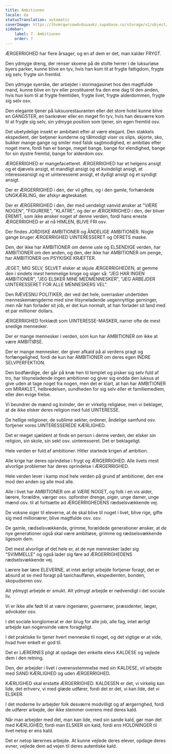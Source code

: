 ```yaml
---
title: Ambitionen
locale: da
statusTranslation: automatic
coverImage: https://lhvmrqwrcowdvduuaukz.supabase.co/storage/v1/object/public/strapi-uploads/small_cover-educacion-fundamental.webp-2d51a7828a2b1309555be27f7e2a61a0.webp
sidebar:
    label: 7. Ambitionen
    order: 7
---
```

ÆRGERRIGHED har flere årsager, og en af dem er det, man kalder FRYGT.

Den ydmyge dreng, der renser skoene på de stolte herrer i de luksuriøse byers parker, kunne blive en tyv, hvis han kom til at frygte fattigdom, frygte sig selv, frygte sin fremtid.

Den ydmyge syerske, der arbejder i stormagasinet hos den magtfulde mand, kunne blive en tyv eller prostitueret fra den ene dag til den anden, hvis hun kom til at frygte fremtiden, frygte livet, frygte alderdommen, frygte sig selv osv.

Den elegante tjener på luksusrestauranten eller det store hotel kunne blive en GANGSTER, en bankrøver eller en meget fin tyv, hvis han desværre kom til at frygte sig selv, sin ydmyge position som tjener, sin egen fremtid osv.

Det ubetydelige insekt er ambitiøst efter at være elegant. Den stakkels ekspedient, der betjener kunderne og tålmodigt viser os slips, skjorte, sko, bukker mange gange og smiler med falsk sagtmodighed, er ambitiøs efter noget mere, fordi han er bange, meget bange, bange for elendighed, bange for sin dystre fremtid, bange for alderdom osv.

ÆRGERRIGHED er mangefacetteret. ÆRGERRIGHED har et helgens ansigt og et djævels ansigt, et mandligt ansigt og et kvindeligt ansigt, et interesseansigt og et uinteresseret ansigt, et dydigt ansigt og et syndigt ansigt.

Der er ÆRGERRIGHED i den, der vil giftes, og i den gamle, forhærdede UNGKÆRLING, der afskyr ægteskabet.

Der er ÆRGERRIGHED i den, der med uendeligt vanvid ønsker at "VÆRE NOGEN", "FIGURERE", "KLATRE", og der er ÆRGERRIGHED i den, der bliver EREMIT, som ikke ønsker noget af denne verden, fordi hans eneste ÆRGERRIGHED er at nå HIMLEN, BLIVE FRI osv.

Der findes JORDISKE AMBITIONER og ÅNDELIGE AMBITIONER. Nogle gange bruger ÆRGERRIGHED UINTERESSERET og OFRETS maske.

Den, der ikke har AMBITIONER om denne usle og ELSENDIGE verden, har AMBITIONER om den anden, og den, der ikke har AMBITIONER om penge, har AMBITIONER om PSYKISKE KRÆFTER.

JEGET, MIG SELV, SELVET elsker at skjule ÆRGERRIGHEDEN, at gemme den i sindets mest hemmelige kroge og siger så: "JEG HAR INGEN AMBITIONER", "JEG ELSKER MINE MEDMENNESKER", "JEG ARBEJDER UINTERESSERET FOR ALLE MENNESKERS VEL".

Den RÆVESNU POLITIKER, der ved det hele, overrasker undertiden menneskemængderne med sine tilsyneladende uegennyttige gerninger, men når han forlader sit job, er det kun normalt, at han forlader sit land med et par millioner dollars.

ÆRGERRIGHED forklædt som UINTERESSE-MASKER, narrer ofte de mest snedige mennesker.

Der er mange mennesker i verden, som kun har AMBITIONER om ikke at være AMBITIØSE.

Der er mange mennesker, der giver afkald på al verdens pragt og forfængelighed, fordi de kun har AMBITIONER om deres egen INDRE SELVPERFEKTION.

Den bodfærdige, der går på knæ hen til templet og pisker sig selv fuld af tro, har tilsyneladende ingen ambitioner og giver sig endda den luksus at give uden at tage noget fra nogen, men det er klart, at han har AMBITIONER om MIRAKLET, helbredelsen, sundheden for sig selv eller et familiemedlem, eller den evige frelse.

Vi beundrer de mænd og kvinder, der er virkelig religiøse, men vi beklager, at de ikke elsker deres religion med fuld UINTERESSE.

De hellige religioner, de sublime sekter, ordener, åndelige samfund osv. fortjener vores UINTERESSEREDE KÆRLIGHED.

Det er meget sjældent at finde en person i denne verden, der elsker sin religion, sin skole, sin sekt osv. uinteresseret. Det er beklageligt.

Hele verden er fuld af ambitioner. Hitler startede krigen af ambition.

Alle krige har deres oprindelse i frygt og ÆRGERRIGHED. Alle livets mest alvorlige problemer har deres oprindelse i ÆRGERRIGHED.

Hele verden lever i kamp mod hele verden på grund af ambitioner, den ene mod den anden og alle mod alle.

Alle i livet har AMBITIONER om at VÆRE NOGET, og folk i en vis alder, lærere, forældre, værger osv. opfordrer drenge, piger, unge damer, unge mænd osv. til at fortsætte ad ÆRGERRIGHEDENS rædselsvækkende vej.

De voksne siger til eleverne, at de skal blive til noget i livet, blive rige, gifte sig med millionærer, blive magtfulde osv. osv.

De gamle, rædselsvækkende, grimme, forældede generationer ønsker, at de nye generationer også skal være ambitiøse, grimme og rædselsvækkende ligesom dem.

Det mest alvorlige af det hele er, at de nye mennesker lader sig "SVIMMELLE" og også lader sig føre ad ÆRGERRIGHEDENS rædselsvækkende vej.

Lærere bør lære ELEVERNE, at intet ærligt arbejde fortjener foragt, det er absurd at se med foragt på taxichaufføren, ekspedienten, bonden, skopudseren osv.

Alt ydmygt arbejde er smukt. Alt ydmygt arbejde er nødvendigt i det sociale liv.

Vi er ikke alle født til at være ingeniører, guvernører, præsidenter, læger, advokater osv.

I det sociale konglomerat er der brug for alle job, alle fag, intet ærligt arbejde kan nogensinde være foragteligt.

I det praktiske liv tjener hvert menneske til noget, og det vigtige er at vide, hvad hver enkelt er god til.

Det er LÆRERNES pligt at opdage den enkelte elevs KALDESE og vejlede dem i den retning.

Den, der arbejder i livet i overensstemmelse med sin KALDESE, vil arbejde med SAND KÆRLIGHED og uden ÆRGERRIGHED.

KÆRLIGHED skal erstatte ÆRGERRIGHED. KALDESEN er det, vi virkelig kan lide, det erhverv, vi med glæde udfører, fordi det er det, vi kan lide, det vi ELSKER.

I det moderne liv arbejder folk desværre modvilligt og af ærgerrighed, fordi de udfører arbejde, der ikke stemmer overens med deres kald.

Når man arbejder med det, man kan lide, med sin sande kald, gør man det med KÆRLIGHED, fordi man ELSKER sin kald, fordi ens HOLDNINGER til livet netop er ens kald.

Det er netop lærernes arbejde. At kunne vejlede deres elever, opdage deres evner, vejlede dem ad vejen til deres autentiske kald.

